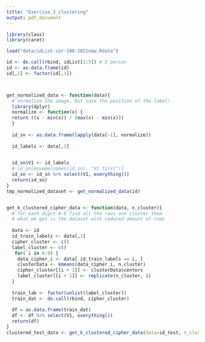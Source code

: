 ```yaml
---
title: "Exercise_3_clustering"
output: pdf_document
---
```


```r
library(class)
library(caret)
```

```r
load("data/idList-cor-100-2021new.Rdata") 

id <- do.call(rbind, idList[1:5]) # 5 person 
id <- as.data.frame(id)
id[,1] <- factor(id[,1])



get_normalized_data <- function(data){
  # normalize the image, but save the position of the label!
  library(dplyr)
  normalize <- function(x) {
  return ((x - min(x)) / (max(x) - min(x)))
  }
  
  id_sn <- as.data.frame(lapply(data[-1], normalize))
  
  id_labels <- data[,1]

  
  id_sn$V1 <- id_labels
  # id_sn[moveme(names(id_sn), "V1 first")]
  id_sn <- id_sn %>% select(V1, everything())
  return(id_sn)
}
tmp_normalized_dataset <- get_normalized_data(id)


get_k_clustered_cipher_data <- function(data, n_cluster){
  # for each digit 0-9 find all the rows and cluster them
  # what we get is the dataset with reduced amount of rows
  
  data <- id
  id_train_labels <- data[,1]
  cipher_cluster <- c()
  label_cluster <- c()
   for( i in 0:9) {
    data_cipher_i <- data[ id_train_labels == i, ]
    clusterData <- kmeans(data_cipher_i, n_cluster)
    cipher_cluster[[i + 1]] <- clusterData$centers
    label_cluster[[i + 1]] <- replicate(n_cluster, i)
  }
  
  train_lab <- factor(unlist(label_cluster))
  train_dat <- do.call(rbind, cipher_cluster)
  
  df = as.data.frame(train_dat)
  df <- df %>% select(V1, everything())
  return(df)
}
clustered_test_data <- get_k_clustered_cipher_data(data=id_test, n_cluster=100)

```
